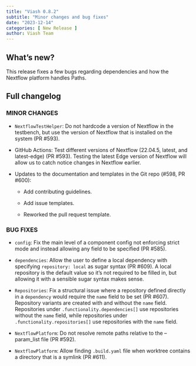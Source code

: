 ```yaml
---
title: "Viash 0.8.2"
subtitle: "Minor changes and bug fixes"
date: "2023-12-14"
categories: [ New Release ]
author: Viash Team
---
```


## What's new?

This release fixes a few bugs regarding dependencies and how the Nextflow platform handles Paths.

## Full changelog

### MINOR CHANGES

* `NextflowTestHelper`: Do not hardcode a version of Nextflow in the testbench, 
  but use the version of Nextflow that is installed on the system (PR #593).

* GitHub Actions: Test different versions of Nextflow (22.04.5, latest, and latest-edge) (PR #593).
  Testing the latest Edge version of Nextflow will allow us to catch notice changes in Nextflow earlier.

* Updates to the documentation and templates in the Git repo (#598, PR #600):

  - Add contributing guidelines.

  - Add issue templates.

  - Reworked the pull request template.

### BUG FIXES

* `config`: Fix the main level of a component config not enforcing strict mode and instead allowing any field to be specified (PR #585).

* `dependencies`: Allow the user to define a local dependency with specifying `repository: local` as sugar syntax (PR #609). A local repository is the default value so it's not required to be filled in, but allowing it with a sensible sugar syntax makes sense.

* `Repositories`: Fix a structural issue where a repository defined directly in a `dependency` would require the `name` field to be set (PR #607). Repository variants are created with and without the `name` field. Repositories under `.functionality.dependencies[]` use repositories without the `name` field, while repositories under `.functionality.repositories[]` use repositories with the `name` field.

* `NextflowPlatform`: Do not resolve remote paths relative to the --param_list file (PR #592).

* `NextflowPlatform`: Allow finding `.build.yaml` file when worktree contains a directory that is a symlink (PR #611). 

